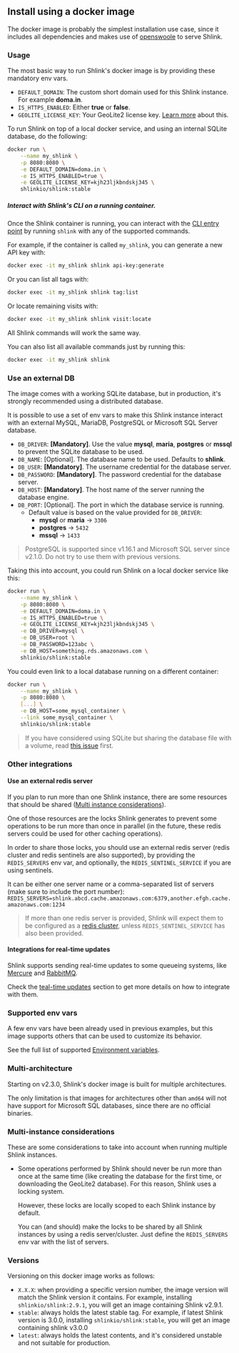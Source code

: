 
## Install using a docker image

The docker image is probably the simplest installation use case, since it includes all dependencies and makes use of [openswoole](https://openswoole.com/) to serve Shlink.

### Usage

The most basic way to run Shlink's docker image is by providing these mandatory env vars.

* `DEFAULT_DOMAIN`: The custom short domain used for this Shlink instance. For example **doma.in**.
* `IS_HTTPS_ENABLED`: Either **true** or **false**.
* `GEOLITE_LICENSE_KEY`: Your GeoLite2 license key. [Learn more](/documentation/geolite-license-key/) about this.

To run Shlink on top of a local docker service, and using an internal SQLite database, do the following:

```bash
docker run \
    --name my_shlink \
    -p 8080:8080 \
    -e DEFAULT_DOMAIN=doma.in \
    -e IS_HTTPS_ENABLED=true \
    -e GEOLITE_LICENSE_KEY=kjh23ljkbndskj345 \
    shlinkio/shlink:stable
```

##### Interact with Shlink's CLI on a running container.

Once the Shlink container is running, you can interact with the [CLI entry point](/documentation/command-line-interface/entry-point) by running `shlink` with any of the supported commands.

For example, if the container is called `my_shlink`, you can generate a new API key with:

```bash
docker exec -it my_shlink shlink api-key:generate
```

Or you can list all tags with:

```bash
docker exec -it my_shlink shlink tag:list
```

Or locate remaining visits with:

```bash
docker exec -it my_shlink shlink visit:locate
```

All Shlink commands will work the same way.

You can also list all available commands just by running this:

```bash
docker exec -it my_shlink shlink
```

### Use an external DB

The image comes with a working SQLite database, but in production, it's strongly recommended using a distributed database.

It is possible to use a set of env vars to make this Shlink instance interact with an external MySQL, MariaDB, PostgreSQL or Microsoft SQL Server database.

* `DB_DRIVER`: **[Mandatory]**. Use the value **mysql**, **maria**, **postgres** or **mssql** to prevent the SQLite database to be used.
* `DB_NAME`: [Optional]. The database name to be used. Defaults to **shlink**.
* `DB_USER`: **[Mandatory]**. The username credential for the database server.
* `DB_PASSWORD`: **[Mandatory]**. The password credential for the database server.
* `DB_HOST`: **[Mandatory]**. The host name of the server running the database engine.
* `DB_PORT`: [Optional]. The port in which the database service is running.
    * Default value is based on the value provided for `DB_DRIVER`:
        * **mysql** or **maria** -> `3306`
        * **postgres** -> `5432`
        * **mssql** -> `1433`

> PostgreSQL is supported since v1.16.1 and Microsoft SQL server since v2.1.0. Do not try to use them with previous versions.

Taking this into account, you could run Shlink on a local docker service like this:

```bash
docker run \
    --name my_shlink \
    -p 8080:8080 \
    -e DEFAULT_DOMAIN=doma.in \
    -e IS_HTTPS_ENABLED=true \
    -e GEOLITE_LICENSE_KEY=kjh23ljkbndskj345 \
    -e DB_DRIVER=mysql \
    -e DB_USER=root \
    -e DB_PASSWORD=123abc \
    -e DB_HOST=something.rds.amazonaws.com \
    shlinkio/shlink:stable
```

You could even link to a local database running on a different container:

```bash
docker run \
    --name my_shlink \
    -p 8080:8080 \
    [...] \
    -e DB_HOST=some_mysql_container \
    --link some_mysql_container \
    shlinkio/shlink:stable
```

> If you have considered using SQLite but sharing the database file with a volume, read [this issue](https://github.com/shlinkio/shlink-docker-image/issues/40) first.

### Other integrations

#### Use an external redis server

If you plan to run more than one Shlink instance, there are some resources that should be shared ([Multi instance considerations](/documentation/install-docker-image#multi-instance-considerations)).

One of those resources are the locks Shlink generates to prevent some operations to be run more than once in parallel (in the future, these redis servers could be used for other caching operations).

In order to share those locks, you should use an external redis server (redis cluster and redis sentinels are also supported), by providing the `REDIS_SERVERS` env var, and optionally, the `REDIS_SENTINEL_SERVICE` if you are using sentinels. 

It can be either one server name or a comma-separated list of servers (make sure to include the port number): `REDIS_SERVERS=shlink.abcd.cache.amazonaws.com:6379,another.efgh.cache.amazonaws.com:1234`

> If more than one redis server is provided, Shlink will expect them to be configured as a [redis cluster](https://redis.io/topics/cluster-tutorial), unless `REDIS_SENTINEL_SERVICE` has also been provided.

#### Integrations for real-time updates

Shlink supports sending real-time updates to some queueing systems, like [Mercure]((https://mercure.rocks/)) and [RabbitMQ](https://www.rabbitmq.com/).

Check the [teal-time updates](/documentation/advanced/real-time-updates) section to get more details on how to integrate with them.

### Supported env vars

A few env vars have been already used in previous examples, but this image supports others that can be used to customize its behavior.

See the full list of supported [Environment variables](/documentation/environment-variables).

### Multi-architecture

Starting on v2.3.0, Shlink's docker image is built for multiple architectures.

The only limitation is that images for architectures other than `amd64` will not have support for Microsoft SQL databases, since there are no official binaries.

### Multi-instance considerations

These are some considerations to take into account when running multiple Shlink instances.

* Some operations performed by Shlink should never be run more than once at the same time (like creating the database for the first time, or downloading the GeoLite2 database). For this reason, Shlink uses a locking system.

    However, these locks are locally scoped to each Shlink instance by default.

    You can (and should) make the locks to be shared by all Shlink instances by using a redis server/cluster. Just define the `REDIS_SERVERS` env var with the list of servers.

### Versions

Versioning on this docker image works as follows:

* `X.X.X`:  when providing a specific version number, the image version will match the Shlink version it contains. For example, installing `shlinkio/shlink:2.9.1`, you will get an image containing Shlink v2.9.1.
* `stable`: always holds the latest stable tag. For example, if latest Shlink version is 3.0.0, installing `shlinkio/shlink:stable`, you will get an image containing shlink v3.0.0
* `latest`: always holds the latest contents, and it's considered unstable and not suitable for production.
